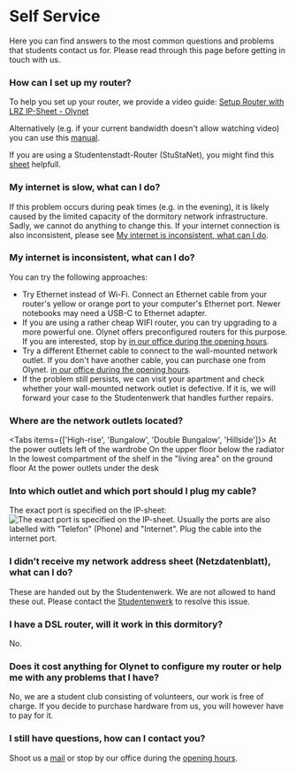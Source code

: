 
# Self Service

Here you can find answers to the most common questions and problems that
students contact us for. Please read through this page before getting in touch with us.

### How can I set up my router?

To help you set up your router, we provide a video guide:
[Setup Router with LRZ IP-Sheet - Olynet](https://youtu.be/cfi3lpi6sKQ)

Alternatively (e.g. if your current bandwidth doesn't allow watching video) you can use this [manual](https://github.com/Lo4nsh4rk/wiki/files/11143073/TL-WR940N.Config_eng.pdf).


If you are using a Studentenstadt-Router (StuStaNet), you might find this [sheet](https://github.com/OlyNet/wiki/files/11081376/StuStaNet.pdf) helpfull.


### My internet is slow, what can I do?

If this problem occurs during peak times (e.g. in the evening),
it is likely caused by the limited capacity of the dormitory network infrastructure.
Sadly, we cannot do anything to change this. If your internet connection is also
inconsistent, please see [My internet is inconsistent, what can I do](#my-internet-is-inconsistent-what-can-i-do).

### My internet is inconsistent, what can I do?

You can try the following approaches:

- Try Ethernet instead of Wi-Fi. Connect an Ethernet cable from your router's yellow or orange port to your  computer's Ethernet port. 
  Newer notebooks may   need a USB-C to Ethernet adapter.
- If you are using a rather cheap WIFI router, you can try upgrading to a more powerful one.
  Olynet offers preconfigured routers for this purpose. If you are interested, stop by
  [in our office during the opening hours](/#opening-hours).
- Try a different Ethernet cable to connect to the wall-mounted network outlet. If you don't have another cable, you   can purchase one from Olynet.
  [in our office during the opening hours](/#opening-hours).
- If the problem still persists, we can visit your apartment and check whether your
  wall-mounted network outlet is defective. If it is, we will forward your case to the
  Studentenwerk that handles further repairs.

### Where are the network outlets located?

<Tabs items={['High-rise', 'Bungalow', 'Double Bungalow', 'Hillside']}>
  <Tab>
    At the power outlets left of the wardrobe
  </Tab>
  <Tab>
    On the upper floor below the radiator
  </Tab>
  <Tab>
    In the lowest compartment of the shelf in the "living area" on the ground floor
  </Tab>
  <Tab>
    At the power outlets under the desk
  </Tab>
</Tabs>

### Into which outlet and which port should I plug my cable?

The exact port is specified on the IP-sheet:
![The exact port is specified on the IP-sheet.](../public/Dose.png)
Usually the ports are also labelled with "Telefon" (Phone) and "Internet". Plug the
cable into the internet port.

### I didn’t receive my network address sheet (Netzdatenblatt), what can I do?

These are handed out by the Studentenwerk. We are not allowed to hand these out.
Please contact the [Studentenwerk](mailto:wohnen-team1@stwm.de) to resolve this issue.

### I have a DSL router, will it work in this dormitory?

No.

### Does it cost anything for Olynet to configure my router or help me with any problems that I have?

No, we are a student club consisting of volunteers, our work is free of charge. If you decide to
purchase hardware from us, you will however have to pay for it.

### I still have questions, how can I contact you?

Shoot us a [mail](mailto:office@olynet.club) or stop by our office during the [opening hours](/#opening-hours).
